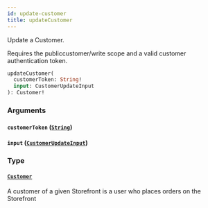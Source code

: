 ```yaml
---
id: update-customer
title: updateCustomer
---
```



Update a Customer.

Requires the publiccustomer/write scope and a valid customer authentication token.


```graphql
updateCustomer(
  customerToken: String!
  input: CustomerUpdateInput
): Customer!

```


### Arguments

#### `customerToken` ([`String`](/developers/demandhq-apis/storefront-api/graphql/reference/scalars/string))




#### `input` ([`CustomerUpdateInput`](/developers/demandhq-apis/storefront-api/graphql/reference/inputs/customer-update-input))




### Type

#### [`Customer`](/developers/demandhq-apis/storefront-api/graphql/reference/objects/customer) 

A customer of a given Storefront is a user who places orders on the Storefront




